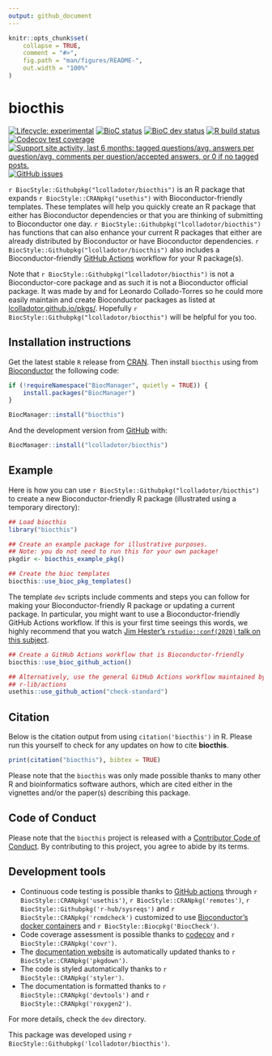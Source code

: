 ```yaml
---
output: github_document
---
```


<!-- README.md is generated from README.Rmd. Please edit that file -->

```r
knitr::opts_chunk$set(
    collapse = TRUE,
    comment = "#>",
    fig.path = "man/figures/README-",
    out.width = "100%"
)
```

# biocthis

<!-- badges: start -->
[![Lifecycle: experimental](https://img.shields.io/badge/lifecycle-experimental-orange.svg)](https://www.tidyverse.org/lifecycle/#experimental)
[![BioC status](http://www.bioconductor.org/shields/build/release/bioc/biocthis.svg)](https://bioconductor.org/checkResults/release/bioc-LATEST/biocthis)
[![BioC dev status](http://www.bioconductor.org/shields/build/devel/bioc/biocthis.svg)](https://bioconductor.org/checkResults/devel/bioc-LATEST/biocthis)
[![R build status](https://github.com/lcolladotor/biocthis/workflows/R-CMD-check-bioc/badge.svg)](https://github.com/lcolladotor/biocthis/actions)
[![Codecov test coverage](https://codecov.io/gh/lcolladotor/biocthis/branch/master/graph/badge.svg)](https://codecov.io/gh/lcolladotor/biocthis?branch=master)
[![Support site activity, last 6 months: tagged questions/avg. answers per question/avg. comments per question/accepted answers, or 0 if no tagged posts.](http://www.bioconductor.org/shields/posts/biocthis.svg)](https://support.bioconductor.org/t/biocthis/)
[![GitHub issues](https://img.shields.io/github/issues/lcolladotor/biocthis)](https://github.com/lcolladotor/biocthis/issues)
<!-- badges: end -->

`r BiocStyle::Githubpkg("lcolladotor/biocthis")` is an R package that expands `r BiocStyle::CRANpkg("usethis")` with Bioconductor-friendly templates. These templates will help you quickly create an R package that either has Bioconductor dependencies or that you are thinking of submitting to Bioconductor one day. `r BiocStyle::Githubpkg("lcolladotor/biocthis")`  has functions that can also enhance your current R packages that either are already distributed by Bioconductor or have Bioconductor dependencies. `r BiocStyle::Githubpkg("lcolladotor/biocthis")` also includes a Bioconductor-friendly [GitHub Actions](https://github.com/features/actions) workflow for your R package(s).

Note that `r BiocStyle::Githubpkg("lcolladotor/biocthis")` is not a Bioconductor-core package and as such it is not a Bioconductor official package. It was made by and for Leonardo Collado-Torres so he could more easily maintain and create Bioconductor packages as listed at [lcolladotor.github.io/pkgs/](https://lcolladotor.github.io/pkgs/). Hopefully `r BiocStyle::Githubpkg("lcolladotor/biocthis")`  will be helpful for you too.

## Installation instructions

Get the latest stable `R` release from [CRAN](http://cran.r-project.org/). Then install `biocthis` using from [Bioconductor](http://bioconductor.org/) the following code:

```r
if (!requireNamespace("BiocManager", quietly = TRUE)) {
    install.packages("BiocManager")
}

BiocManager::install("biocthis")
```

And the development version from [GitHub](https://github.com/) with:

```r
BiocManager::install("lcolladotor/biocthis")
```

## Example

Here is how you can use `r BiocStyle::Githubpkg("lcolladotor/biocthis")` to create a new Bioconductor-friendly R package (illustrated using a temporary directory):

```r
## Load biocthis
library("biocthis")

## Create an example package for illustrative purposes.
## Note: you do not need to run this for your own package!
pkgdir <- biocthis_example_pkg()

## Create the bioc templates
biocthis::use_bioc_pkg_templates()
```

The template `dev` scripts include comments and steps you can follow for making your Bioconductor-friendly R package or updating a current package. In particular, you might
want to use a Bioconductor-friendly GitHub Actions workflow. If this is your first time seeings this words, we highly recommend that you watch [Jim Hester's `rstudio::conf(2020)` talk on this subject](https://www.jimhester.com/talk/2020-rsc-github-actions/).

```r
## Create a GitHub Actions workflow that is Bioconductor-friendly
biocthis::use_bioc_github_action()
```

```r
## Alternatively, use the general GitHub Actions workflow maintained by
## r-lib/actions
usethis::use_github_action("check-standard")
```


## Citation

Below is the citation output from using `citation('biocthis')` in R. Please
run this yourself to check for any updates on how to cite __biocthis__.

```r
print(citation("biocthis"), bibtex = TRUE)
```

Please note that the `biocthis` was only made possible thanks to many other R and bioinformatics software authors, which are cited either in the vignettes and/or the paper(s) describing this package.

## Code of Conduct

Please note that the `biocthis` project is released with a [Contributor Code of Conduct](https://contributor-covenant.org/version/2/0/CODE_OF_CONDUCT.html). By contributing to this project, you agree to abide by its terms.

## Development tools

* Continuous code testing is possible thanks to [GitHub actions](https://www.tidyverse.org/blog/2020/04/usethis-1-6-0/)  through `r BiocStyle::CRANpkg('usethis')`, `r BiocStyle::CRANpkg('remotes')`, `r BiocStyle::Githubpkg('r-hub/sysreqs')` and `r BiocStyle::CRANpkg('rcmdcheck')` customized to use [Bioconductor's docker containers](https://www.bioconductor.org/help/docker/) and `r BiocStyle::Biocpkg('BiocCheck')`.
* Code coverage assessment is possible thanks to [codecov](https://codecov.io/gh) and `r BiocStyle::CRANpkg('covr')`.
* The [documentation website](http://.github.io/lcolladotor/biocthis) is automatically updated thanks to `r BiocStyle::CRANpkg('pkgdown')`.
* The code is styled automatically thanks to `r BiocStyle::CRANpkg('styler')`.
* The documentation is formatted thanks to `r BiocStyle::CRANpkg('devtools')` and `r BiocStyle::CRANpkg('roxygen2')`.

For more details, check the `dev` directory.

This package was developed using `r BiocStyle::Githubpkg('lcolladotor/biocthis')`.


